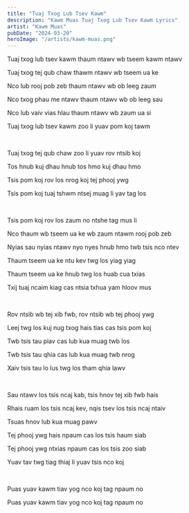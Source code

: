 ```yaml
---
title: "Tuaj Txog Lub Tsev Kawm"
description: "Kawm Muas Tuaj Txog Lub Tsev Kawm Lyrics"
artist: "Kawm Muas"
pubDate: "2024-03-20"
heroImage: "/artists/kawm-muas.png"
---
```


Tuaj txog lub tsev kawm thaum ntawv wb tseem kawm ntawv

Tuaj txog tej qub chaw thawm ntawv wb tseem ua ke

Nco lub rooj pob zeb thaum ntawv wb ob leeg zaum

Nco txog phau me ntawv thaum ntawv wb ob leeg sau

Nco lub vaiv vias hlau thaum ntawv wb zaum ua si

Tuaj txog lub tsev kawm zoo li yuav pom koj tawm

<br />

Tuaj txog tej qub chaw zoo li yuav rov ntsib koj

Tos hnub kuj dhau hnub tos hmo kuj dhau hmo

Tsis pom koj rov los nrog koj tej phooj ywg

Tsis pom koj tuaj tshwm ntsej muag li yav tag los

<br />

Tsis pom koj rov los zaum no ntshe tag mus li

Nco thaum wb tseem ua ke wb zaum ntawm rooj pob zeb

Nyias sau nyias ntawv nyo nyes hnub hmo twb tsis nco ntev

Thaum tseem ua ke ntu kev twg los yiag yiag

Thaum tseem ua ke hnub twg los huab cua txias

Txij tuaj ncaim kiag cas ntsia txhua yam hloov mus

<br />

Rov ntsib wb tej xib fwb, rov ntsib wb tej phooj ywg

Leej twg los kuj nug txog hais tias cas tsis pom koj

Twb tsis tau piav cas lub kua muag twb los

Twb tsis tau qhia cas lub kua muag twb nrog

Xaiv tsis tau lo lus twg los tham qhia lawv

<br />

Sau ntawv los tsis ncaj kab, tsis hnov tej xib fwb hais

Rhais ruam los tsis ncaj kev, nqis tsev los tsis ncaj ntaiv

Tsuas hnov lub kua muag pawv

Tej phooj ywg hais npaum cas los tsis haum siab

Tej phooj ywg ntxias npaum cas los tsis zoo siab

Yuav tav twg tiag thiaj li yuav tsis nco koj

<br />

Puas yuav kawm tiav yog nco koj tag npaum no

Puas yuav kawm tiav yog nco koj tag npaum no
